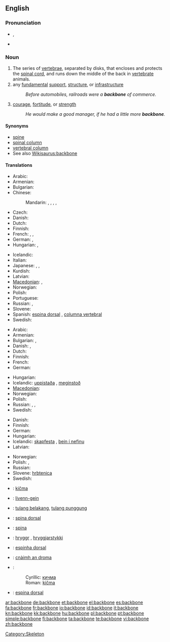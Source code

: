 ==English==

===Pronunciation===
* {{IPA|/ˈbækˌbəʊn/}}, {{SAMPA|/"b{k%b@Un/}}
* {{audio|en-us-backbone.ogg|Audio (US)}}

===Noun===
{{en-noun}}

# The series of [[vertebrae]], separated by disks, that encloses and protects the [[spinal cord]], and runs down the middle of the back in [[vertebrate]] animals.
# any [[fundamental]] [[support]], [[structure]], or [[infrastructure]]
#: ''Before automobiles, railroads were a '''backbone''' of commerce.''
# [[courage]], [[fortitude]], or [[strength]]
#: ''He would make a good manager, if he had a little more '''backbone'''.''

====Synonyms====
* [[spine]]
* [[spinal column]]
* [[vertebral column]]
* See also [[Wikisaurus:backbone]]

====Translations====
{{trans-top|series of vertebrae that encloses the spinal cord}}
* Arabic: {{t-|ar|عمود فقري|m|tr=3amuud fáqriy}}
* Armenian: {{t-|hy|ողնաշար|tr=oġnašar}}
* Bulgarian: {{t|bg|гръбнак}}
* Chinese:
*: Mandarin: {{t|cmn|骨幹|sc=Hani}},  {{t|cmn|骨干|tr=gǔgàn|sc=Hani}},  {{t|cmn|脊骨|tr=jígǔ|sc=Hani}},  {{t|cmn|背骨|tr=bèigǔ|sc=Hani}},  {{t|cmn|脊椎|tr=jǐzhuī|sc=Hani}}
* Czech: {{t+|cs|páteř|f}}
* Danish: {{t-|da|rygrad|c}}
* Dutch: {{t+|nl|ruggengraat|m}}
* Finnish: {{t-|fi|selkäranka}}
* French: {{t+|fr|colonne vertébrale|f}},  {{t+|fr|rachis|m}},  {{t|fr|épine dorsale|f}}
* German: {{t+|de|Rückgrat|n}},  {{t+|de|Wirbelsäule|f}}
* Hungarian: {{t+|hu|gerincoszlop}}, {{t|hu|hátgerinc}}
{{trans-mid}}
* Icelandic: {{t+|is|hryggur|m}}
* Italian: {{t+|it|spina dorsale|f}}
* Japanese: {{t|ja|背骨|tr=せぼね, sebone}},  {{t|ja|脊椎|tr=せきつい, sekitsui}},  {{t|ja|脊柱|tr=せきちゅう, sekichū}}
* Kurdish: {{ku-Arab|[[بڕبڕه‌]]}}
* Latvian: {{t-|lv|mugurkauls|m|xs=Latvian}}
* [[Macedonian]]: {{t-|mk|’рбет|m|tr='rbet}},  {{t-|mk|кичма|f|tr=kíčma}}
* Norwegian: {{t-|no|ryggrad|m|f}}
* Polish: {{t+|pl|kręgosłup|m}}
* Portuguese: {{t+|pt|coluna vertebral|f}}
* Russian: {{t+|ru|позвоночник|m|tr=pozvonóčnik}},  {{t+|ru|хребет|m|tr=xrebét}}
* Slovene: {{t+|sl|hrbtenica|f}}
* Spanish: [[espina dorsal]] {{f}}, [[columna vertebral]] {{f}}
* Swedish: {{t+|sv|ryggrad|c}}
{{trans-bottom}}

{{trans-top|any fundamental support, structure, or infrastructure}}
* Arabic: {{t|ar|دعامة|f|tr=di3aama}}
* Armenian: {{t-|hy|հիմք|tr=himk’}}
* Bulgarian: {{t+|bg|основа}},  {{t+|bg|опора}}
* Danish: {{t-|da|fundament|n}}, {{t-|da|basis|c}}
* Dutch: {{t+|nl|ruggengraat|m}}
* Finnish: {{t-|fi|selkäranka}}
* French: {{t|fr|épine dorsale|f}}
* German: {{t+|de|Rückgrat|n}}
{{trans-mid}}
* Hungarian: {{t+|hu|gerinc}}
* Icelandic: [[uppistaða]] {{f}}, [[meginstoð]] {{f}}
* [[Macedonian]]: {{t-|mk|потпора|f|tr=pótpora}}
* Norwegian: {{t-|no|ryggrad|m|f}}
* Polish: {{t|pl|trzon|m}}
* Russian: {{t+|ru|хребет|m|tr=xrebét}}, {{t+|ru|костяк|m|tr=kostják}}, {{t+|ru|основа|f|tr=osnóva}}
* Swedish: {{t+|sv|ryggrad|c}}
{{trans-bottom}}

{{trans-top|courage, fortitude, or strength}}
* Danish: {{t-|da|rygrad|c}}
* Finnish: {{t-|fi|selkäranka}}
* German: {{t+|de|Rückgrat|n}}
* Hungarian: {{t+|hu|gerinc}}
* Icelandic: [[skapfesta]] {{f}}, [[bein í nefinu]] {{n}}
* Latvian: {{t-|lv|mugurkauls|m|xs=Latvian}}
{{trans-mid}}
* Norwegian: {{t-|no|ryggrad|m|f}}
* Polish: {{t+|pl|charakter}}, {{t+|pl|kręgosłup|m}}
* Russian: {{t+|ru|стержень|m|tr=stéržen’}}
* Slovene: [[hrbtenica]] {{f}}
* Swedish: {{t+|sv|ryggrad|c}}
{{trans-bottom}}

{{checktrans-top}}
* {{ttbc|Bosnian}}: [[kičma]] {{f}}
* {{ttbc|Breton}}: [[livenn-gein]] {{f}}
* {{ttbc|Indonesian}}: [[tulang belakang]], [[tulang punggung]]
* {{ttbc|Interlingua}}: [[spina dorsal]]
* {{ttbc|Latin}}: [[spina]] {{f}}
* {{ttbc|Old Norse}}: [[hryggr]] {{m}}, [[hryggjarstykki]] {{n}}
* {{ttbc|Portuguese}}: [[espinha dorsal]] {{f}} {{italbrac|Brazil}}
* {{ttbc|Scottish Gaelic}}: [[cnàimh an droma]] {{m}}
* {{ttbc|Serbian}}:
*: Cyrillic: [[кичма]] {{f}}
*: Roman: [[kičma]] {{f}}
* {{ttbc|Spanish}}: [[espina dorsal]] {{f}}
{{checktrans-bottom}}

[[Category:Skeleton]]

[[ar:backbone]]
[[de:backbone]]
[[et:backbone]]
[[el:backbone]]
[[es:backbone]]
[[fa:backbone]]
[[fr:backbone]]
[[io:backbone]]
[[id:backbone]]
[[it:backbone]]
[[kn:backbone]]
[[kk:backbone]]
[[hu:backbone]]
[[pl:backbone]]
[[pt:backbone]]
[[simple:backbone]]
[[fi:backbone]]
[[ta:backbone]]
[[te:backbone]]
[[vi:backbone]]
[[zh:backbone]]